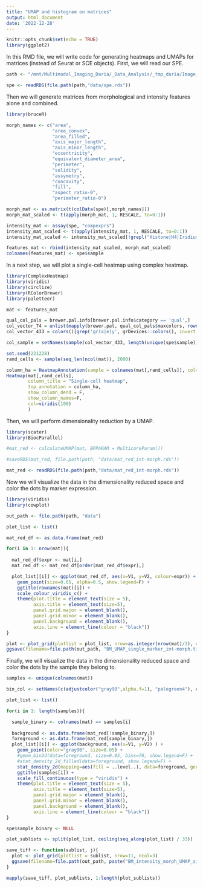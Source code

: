 ```yaml
---
title: "UMAP and histogram on matrices"
output: html_document
date: '2022-12-28'
---
```


```r
knitr::opts_chunk$set(echo = TRUE)
library(ggplot2)
```

In this RMD file, we will write code for generating heatmaps and UMAPs for matrices (instead of Seurat or SCE objects). First, we will read our SPE.

```r

path <- "/mnt/Multimodal_Imaging_Daria/_Data_Analysis/_tmp_daria/Image_analysis/20221220_Cellpose_IFbased"

spe <- readRDS(file.path(path,"data/spe.rds"))

```


Then we will generate matrices from morphological and intensity features alone and combined. 

```r
library(bruceR)

morph_names <- c("area", 
                 "area_convex", 
                 "area_filled", 
                 "axis_major_length", 
                 "axis_minor_length", 
                 "eccentricity", 
                 "equivalent_diameter_area", 
                 "perimeter", 
                 "solidity", 
                 "assymetry", 
                 "concavity", 
                 "fill", 
                 "aspect_ratio-0", 
                 "perimeter_ratio-0")

morph_mat <- as.matrix(t(colData(spe)[,morph_names]))
morph_mat_scaled <- t(apply(morph_mat, 1, RESCALE, to=0:1))

intensity_mat <- assay(spe, "compexprs")
intensity_mat_scaled <- t(apply(intensity_mat, 1, RESCALE, to=0:1))
intensity_mat_scaled <- intensity_mat_scaled[!grepl("Histone|H4|Iridium|DAPI|136Ba|131Xe|134Xe|GD2-IF|CD56-IF", rownames(intensity_mat_scaled)),]

features_mat <- rbind(intensity_mat_scaled, morph_mat_scaled)
colnames(features_mat) <- spe$sample

```

In a next step, we will plot a single-cell heatmap using complex heatmap. 

```r
library(ComplexHeatmap)
library(viridis)
library(circlize)
library(RColorBrewer)
library(paletteer)

mat <- features_mat

qual_col_pals = brewer.pal.info[brewer.pal.info$category == 'qual',]
col_vector_74 = unlist(mapply(brewer.pal, qual_col_pals$maxcolors, rownames(qual_col_pals)))
col_vector_433 = colors()[grep('gr(a|e)y', grDevices::colors(), invert = T)]

col_sample = setNames(sample(col_vector_433, length(unique(spe$sample))), unique(spe$sample))

set.seed(221228)
rand_cells <- sample(seq_len(ncol(mat)), 2000)

column_ha = HeatmapAnnotation(sample = colnames(mat[,rand_cells]), col=list(sample=col_sample), show_legend=F)
Heatmap(mat[,rand_cells], 
        column_title = "Single-cell heatmap",
        top_annotation = column_ha, 
        show_column_dend = F,
        show_column_names=F,
        col=viridis(100)
        )
```

Then, we will perform dimensionality reduction by a UMAP. 

```r
library(scater)
library(BiocParallel)

#mat_red <- calculateUMAP(mat, BPPARAM = MulticoreParam()) 

#saveRDS(mat_red, file.path(path, "data/mat_red_int-morph.rds"))

mat_red <- readRDS(file.path(path,"data/mat_red_int-morph.rds"))
```

Now we will visualize the data in the dimensionality reduced space and color the dots by marker expression. 

```r

library(viridis)
library(cowplot)

out_path <- file.path(path, "data")

plot_list <- list()

mat_red_df <- as.data.frame(mat_red)

for(i in 1: nrow(mat)){
  
  mat_red_df$expr <- mat[i,]
  mat_red_df <- mat_red_df[order(mat_red_df$expr),]

  plot_list[[i]] <- ggplot(mat_red_df, aes(x=V1, y=V2, colour=expr)) +
    geom_point(size=0.05, alpha=0.5, show.legend=F) + 
    ggtitle(rownames(mat)[i]) +
    scale_colour_viridis_c() +
    theme(plot.title = element_text(size = 5), 
          axis.title = element_text(size=5), 
          panel.grid.major = element_blank(), 
          panel.grid.minor = element_blank(), 
          panel.background = element_blank(), 
          axis.line = element_line(colour = "black"))
}

plot <- plot_grid(plotlist = plot_list, nrow=as.integer(nrow(mat)/3), ncol=3) #change this to the number of morphological features
ggsave(filename=file.path(out_path, "BM_UMAP_single_marker_int-morph.tiff"), width = 7, height = 30, units = "in", device='tiff', dpi=500)

```

Finally, we will visualize the data in the dimensionality reduced space and color the dots by the sample they belong to. 

```r

samples <- unique(colnames(mat))

bin_col <- setNames(c(adjustcolor("gray90",alpha.f=1), "palegreen4"), c(FALSE,TRUE))

plot_list <- list()

for(i in 1: length(samples)){

  sample_binary <- colnames(mat) == samples[i] 
  
  background <- as.data.frame(mat_red[!sample_binary,])
  foreground <- as.data.frame(mat_red[sample_binary,])
  plot_list[[i]] <- ggplot(background, aes(x=V1, y=V2) ) +
    geom_point(color="gray90", size=0.05) + 
    #geom_bin2d(data=foreground, size=0.05, bins=70, show.legend=F) +
    #stat_density_2d_filled(data=foreground, show.legend=F) +
    stat_density_2d(mapping=aes(fill = ..level..), data=foreground, geom = "polygon", show.legend=F) +
    ggtitle(samples[i]) +
    scale_fill_continuous(type = "viridis") +
    theme(plot.title = element_text(size = 5), 
          axis.title = element_text(size=5), 
          panel.grid.major = element_blank(), 
          panel.grid.minor = element_blank(), 
          panel.background = element_blank(), 
          axis.line = element_line(colour = "black"))
}

spe$sample_binary <- NULL

plot_sublists <- split(plot_list, ceiling(seq_along(plot_list) / 33)) 

save_tiff <- function(sublist, j){
  plot <- plot_grid(plotlist = sublist, nrow=11, ncol=3) 
  ggsave(filename=file.path(out_path, paste("BM_intensity_morph_UMAP_single_sample_", j, ".tiff", sep="")), width = 7, height = 20, units = "in", device='tiff', dpi=500)
}

mapply(save_tiff, plot_sublists, 1:length(plot_sublists))
```




